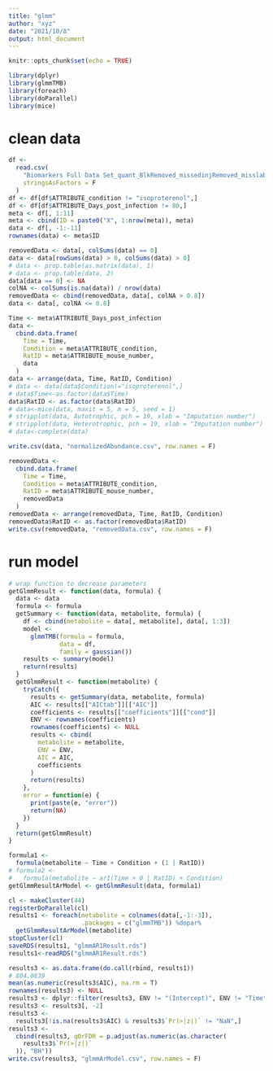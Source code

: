 ```yaml
---
title: "glmm"
author: "xyz"
date: "2021/10/8"
output: html_document
---
```


```r
knitr::opts_chunk$set(echo = TRUE)
```

```r
library(dplyr)
library(glmmTMB)
library(foreach)
library(doParallel)
library(mice)
```

# clean data

```r
df <-
  read.csv(
    "Biomarkers Full Data Set_quant_BlkRemoved_missedinjRemoved_misslabeledRemoved_T_wMeta_TIC_saliva_20210520.csv",
    stringsAsFactors = F
  )
df <- df[df$ATTRIBUTE_condition != "isoproterenol",]
df <- df[df$ATTRIBUTE_Days_post_infection != 80,]
meta <- df[, 1:11]
meta <- cbind(ID = paste0("X", 1:nrow(meta)), meta)
data <- df[, -1:-11]
rownames(data) <- meta$ID

removedData <- data[, colSums(data) == 0]
data <- data[rowSums(data) > 0, colSums(data) > 0]
# data <- prop.table(as.matrix(data), 1)
# data <- prop.table(data, 2)
data[data == 0] <- NA
colNA <- colSums(is.na(data)) / nrow(data)
removedData <- cbind(removedData, data[, colNA > 0.8])
data <- data[, colNA <= 0.8]

Time <- meta$ATTRIBUTE_Days_post_infection
data <-
  cbind.data.frame(
    Time = Time,
    Condition = meta$ATTRIBUTE_condition,
    RatID = meta$ATTRIBUTE_mouse_number,
    data
  )
data <- arrange(data, Time, RatID, Condition)
# data <- data[data$Condition!="isoproterenol",]
# data$Time<-as.factor(data$Time)
data$RatID <- as.factor(data$RatID)
# data<-mice(data, maxit = 5, m = 5, seed = 1)
# stripplot(data, Autotrophic, pch = 19, xlab = "Imputation number")
# stripplot(data, Heterotrophic, pch = 19, xlab = "Imputation number")
# data<-complete(data)

write.csv(data, "normalizedAbundance.csv", row.names = F)

removedData <-
  cbind.data.frame(
    Time = Time,
    Condition = meta$ATTRIBUTE_condition,
    RatID = meta$ATTRIBUTE_mouse_number,
    removedData
  )
removedData <- arrange(removedData, Time, RatID, Condition)
removedData$RatID <- as.factor(removedData$RatID)
write.csv(removedData, "removedData.csv", row.names = F)
```

# run model

```r
# wrap function to decrease parameters
getGlmmResult <- function(data, formula) {
  data <- data
  formula <- formula
  getSummary <- function(data, metabolite, formula) {
    df <- cbind(metabolite = data[, metabolite], data[, 1:3])
    model <-
      glmmTMB(formula = formula,
              data = df,
              family = gaussian())
    results <- summary(model)
    return(results)
  }
  getGlmmResult <- function(metabolite) {
    tryCatch({
      results <- getSummary(data, metabolite, formula)
      AIC <- results[["AICtab"]][["AIC"]]
      coefficients <- results[["coefficients"]][["cond"]]
      ENV <- rownames(coefficients)
      rownames(coefficients) <- NULL
      results <- cbind(
        metabolite = metabolite,
        ENV = ENV,
        AIC = AIC,
        coefficients
      )
      return(results)
    },
    error = function(e) {
      print(paste(e, "error"))
      return(NA)
    })
  }
  return(getGlmmResult)
}

formula1 <-
  formula(metabolite ~ Time + Condition + (1 | RatID))
# formula2 <-
#   formula(metabolite ~ ar1(Time + 0 | RatID) + Condition)
getGlmmResultArModel <- getGlmmResult(data, formula1)

cl <- makeCluster(44)
registerDoParallel(cl)
results1 <- foreach(metabolite = colnames(data[,-1:-3]),
                    .packages = c("glmmTMB")) %dopar%
  getGlmmResultArModel(metabolite)
stopCluster(cl)
saveRDS(results1, "glmmAR1Result.rds")
results1<-readRDS("glmmAR1Result.rds")

results3 <- as.data.frame(do.call(rbind, results1))
# 804.0839
mean(as.numeric(results3$AIC), na.rm = T)
rownames(results3) <- NULL
results3 <- dplyr::filter(results3, ENV != "(Intercept)", ENV != "Time")
results3 <- results3[, -2]
results3 <-
  results3[!is.na(results3$AIC) & results3$`Pr(>|z|)` != "NaN",]
results3 <-
  cbind(results3, qOrFDR = p.adjust(as.numeric(as.character(
    results3$`Pr(>|z|)`
  )), "BH"))
write.csv(results3, "glmmArModel.csv", row.names = F)
```

